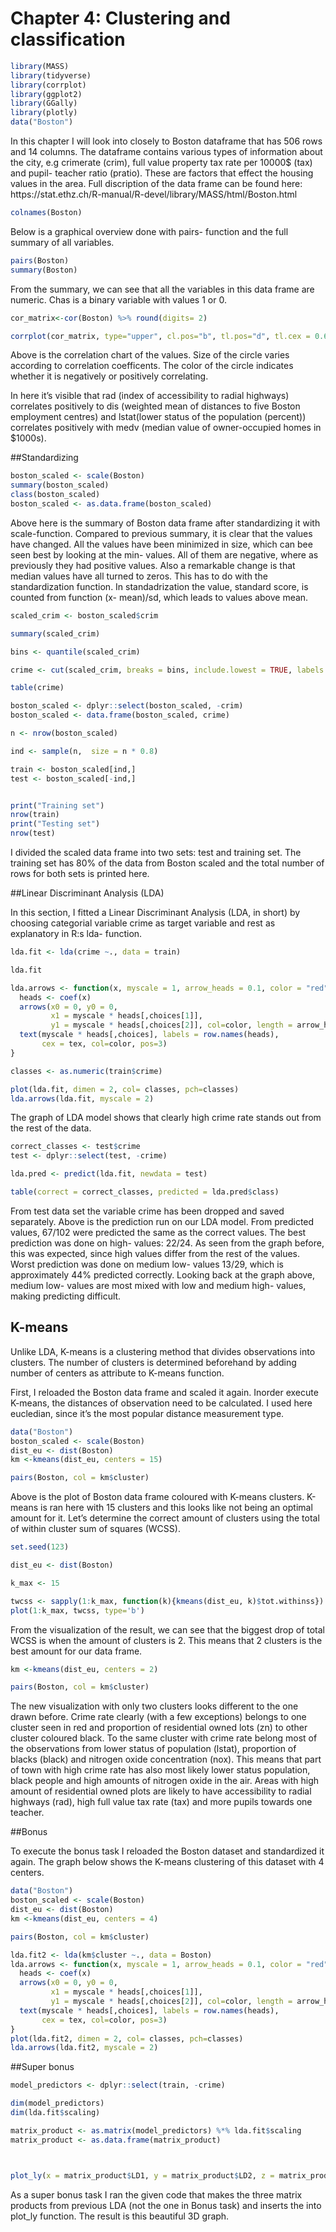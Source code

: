 # Chapter 4: Clustering and classification

```r
library(MASS)
library(tidyverse)
library(corrplot)
library(ggplot2)
library(GGally)
library(plotly)
data("Boston")

```
In this chapter I will look into closely to Boston dataframe that has 506 rows and 14 columns. The dataframe contains various types of information about the city, e.g crimerate (crim), full value property tax rate per 10000$ (tax) and pupil- teacher ratio (pratio). These are factors that effect the housing values in the area. Full discription of the data frame can be found here: https://stat.ethz.ch/R-manual/R-devel/library/MASS/html/Boston.html 

```r
colnames(Boston)

```

Below is a graphical overview done with pairs- function and the full summary of all variables. 


```r
pairs(Boston)
summary(Boston)


```
From the summary, we can see that all the variables in this data frame are numeric. Chas is a binary variable with values 1 or 0. 


```r

cor_matrix<-cor(Boston) %>% round(digits= 2)

corrplot(cor_matrix, type="upper", cl.pos="b", tl.pos="d", tl.cex = 0.6, method="circle")
```

Above is the correlation chart of the values. Size of the circle varies according to correlation coefficents. The color of the circle indicates whether it is negatively or positively correlating.

In here it's visible that rad (index of accessibility to radial highways) correlates positively to dis (weighted mean of distances to five Boston employment centres) and lstat(lower status of the population (percent)) correlates positively with medv (median value of owner-occupied homes in \$1000s). 

##Standardizing 

```r
boston_scaled <- scale(Boston)
summary(boston_scaled)
class(boston_scaled)
boston_scaled <- as.data.frame(boston_scaled)
```
Above here is the summary of Boston data frame after standardizing it with scale-function. Compared to previous summary, it is clear that the values have changed. All the values have been minimized in size, which can bee seen best by looking at the min- values. All of them are negative, where as previously they had positive values. Also a remarkable change is that median values have all turned to zeros. This has to do with the standardization function. In standadrization the value, standard score, is counted from function (x- mean)/sd, which leads to values above mean. 

```r
scaled_crim <- boston_scaled$crim

summary(scaled_crim)

bins <- quantile(scaled_crim)

crime <- cut(scaled_crim, breaks = bins, include.lowest = TRUE, labels = c("low", "med_low", "med_high", "high"))

table(crime)

boston_scaled <- dplyr::select(boston_scaled, -crim)
boston_scaled <- data.frame(boston_scaled, crime)
```

```r
n <- nrow(boston_scaled)

ind <- sample(n,  size = n * 0.8)

train <- boston_scaled[ind,]
test <- boston_scaled[-ind,]


print("Training set")
nrow(train)
print("Testing set")
nrow(test)
``` 

I divided the scaled data frame into two sets: test and training set. The training set has 80% of the data from Boston scaled and the total number of rows for both sets is printed here. 

##Linear Discriminant Analysis (LDA)

In this section, I fitted a Linear Discriminant Analysis (LDA, in short) by choosing categorial variable crime as target variable and rest as explanatory in R:s lda- function. 

```r
lda.fit <- lda(crime ~., data = train)

lda.fit

lda.arrows <- function(x, myscale = 1, arrow_heads = 0.1, color = "red", tex = 0.75, choices = c(1,2)){
  heads <- coef(x)
  arrows(x0 = 0, y0 = 0, 
         x1 = myscale * heads[,choices[1]], 
         y1 = myscale * heads[,choices[2]], col=color, length = arrow_heads)
  text(myscale * heads[,choices], labels = row.names(heads), 
       cex = tex, col=color, pos=3)
}

classes <- as.numeric(train$crime)

plot(lda.fit, dimen = 2, col= classes, pch=classes)
lda.arrows(lda.fit, myscale = 2)

```


The graph of LDA model shows that clearly high crime rate stands out from the rest of the data.

 
```r
correct_classes <- test$crime
test <- dplyr::select(test, -crime)

lda.pred <- predict(lda.fit, newdata = test)

table(correct = correct_classes, predicted = lda.pred$class)

```

From test data set the variable crime has been dropped and saved separately. Above is the prediction run on our LDA model. From predicted values, 67/102 were predicted the same as the correct values. The best prediction was done on high- values: 22/24. As seen from the graph before, this was expected, since high values differ from the rest of the values. Worst prediction was done on medium low- values 13/29, which is approximately 44% predicted correctly. Looking back at the graph above, medium low- values are most mixed with low and medium high- values, making predicting difficult.

## K-means

Unlike LDA, K-means is a clustering method that divides observations into clusters. The number of clusters is determined beforehand by adding number of centers as attribute to K-means function.

First, I reloaded the Boston data frame and scaled it again. Inorder execute K-means, the distances of observation need to be calculated. I used here eucledian, since it's the most popular distance measurement type. 
```r
data("Boston")
boston_scaled <- scale(Boston)
dist_eu <- dist(Boston)
km <-kmeans(dist_eu, centers = 15)

pairs(Boston, col = km$cluster)

```


Above is the plot of Boston data frame coloured with K-means clusters. K-means is ran here with 15 clusters and this looks like not being an optimal amount for it. Let's determine the correct amount of clusters using the total of within cluster sum of squares (WCSS).


```r
set.seed(123)

dist_eu <- dist(Boston)

k_max <- 15

twcss <- sapply(1:k_max, function(k){kmeans(dist_eu, k)$tot.withinss})
plot(1:k_max, twcss, type='b')

``` 

From the visualization of the result, we can see that the biggest drop of total WCSS is when the amount of clusters is 2. This means that 2 clusters is the best amount for our data frame. 

```r

km <-kmeans(dist_eu, centers = 2)

pairs(Boston, col = km$cluster)

```

The new visualization with only two clusters looks different to the one drawn before. Crime rate clearly (with a few exceptions) belongs to one cluster seen in red and proportion of residential owned lots (zn) to other cluster coloured black. To the same cluster with crime rate belong most of the observations from lower status of population (lstat), proportion of blacks (black) and nitrogen oxide concentration (nox). This means that part of town with high crime rate has also most likely lower status population, black people and high amounts of nitrogen oxide in the air. Areas with high amount of residential owned plots are likely to have accessibility to radial highways (rad), high full value tax rate (tax) and more pupils towards one teacher.



##Bonus

To execute the bonus task I reloaded the Boston dataset and standardized it again. The graph below shows the K-means clustering of this dataset with 4 centers.


```r
data("Boston")
boston_scaled <- scale(Boston)
dist_eu <- dist(Boston)
km <-kmeans(dist_eu, centers = 4)

pairs(Boston, col = km$cluster)

lda.fit2 <- lda(km$cluster ~., data = Boston)
lda.arrows <- function(x, myscale = 1, arrow_heads = 0.1, color = "red", tex = 0.75, choices = c(1,2)){
  heads <- coef(x)
  arrows(x0 = 0, y0 = 0, 
         x1 = myscale * heads[,choices[1]], 
         y1 = myscale * heads[,choices[2]], col=color, length = arrow_heads)
  text(myscale * heads[,choices], labels = row.names(heads), 
       cex = tex, col=color, pos=3)
}
plot(lda.fit2, dimen = 2, col= classes, pch=classes)
lda.arrows(lda.fit2, myscale = 2)


``` 


##Super bonus



```r

model_predictors <- dplyr::select(train, -crime)

dim(model_predictors)
dim(lda.fit$scaling)

matrix_product <- as.matrix(model_predictors) %*% lda.fit$scaling
matrix_product <- as.data.frame(matrix_product)



plot_ly(x = matrix_product$LD1, y = matrix_product$LD2, z = matrix_product$LD3, type= 'scatter3d', mode='markers', color = train$crime)

```

As a super bonus task I ran the given code that makes the three matrix products from previous LDA (not the one in Bonus task) and inserts the into plot_ly function. The result is this beautiful 3D graph. 
